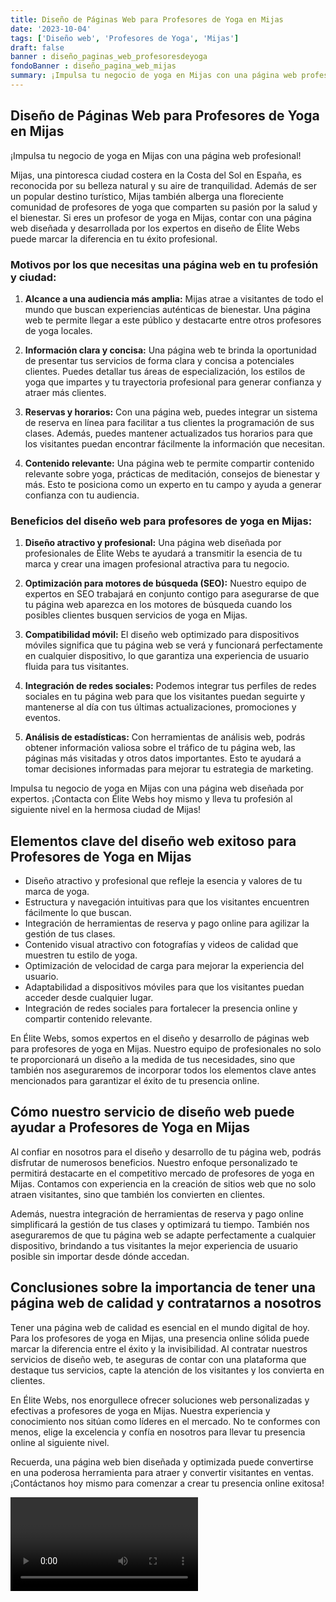 ```yaml
---
title: Diseño de Páginas Web para Profesores de Yoga en Mijas
date: '2023-10-04'
tags: ['Diseño web', 'Profesores de Yoga', 'Mijas']
draft: false
banner : diseño_paginas_web_profesoresdeyoga
fondoBanner : diseño_pagina_web_mijas
summary: ¡Impulsa tu negocio de yoga en Mijas con una página web profesional!
---
```


## Diseño de Páginas Web para Profesores de Yoga en Mijas

¡Impulsa tu negocio de yoga en Mijas con una página web profesional!

Mijas, una pintoresca ciudad costera en la Costa del Sol en España, es reconocida por su belleza natural y su aire de tranquilidad. Además de ser un popular destino turístico, Mijas también alberga una floreciente comunidad de profesores de yoga que comparten su pasión por la salud y el bienestar. Si eres un profesor de yoga en Mijas, contar con una página web diseñada y desarrollada por los expertos en diseño de Élite Webs puede marcar la diferencia en tu éxito profesional.

### Motivos por los que necesitas una página web en tu profesión y ciudad:

1. **Alcance a una audiencia más amplia:** Mijas atrae a visitantes de todo el mundo que buscan experiencias auténticas de bienestar. Una página web te permite llegar a este público y destacarte entre otros profesores de yoga locales.

2. **Información clara y concisa:** Una página web te brinda la oportunidad de presentar tus servicios de forma clara y concisa a potenciales clientes. Puedes detallar tus áreas de especialización, los estilos de yoga que impartes y tu trayectoria profesional para generar confianza y atraer más clientes.

3. **Reservas y horarios:** Con una página web, puedes integrar un sistema de reserva en línea para facilitar a tus clientes la programación de sus clases. Además, puedes mantener actualizados tus horarios para que los visitantes puedan encontrar fácilmente la información que necesitan.

4. **Contenido relevante:** Una página web te permite compartir contenido relevante sobre yoga, prácticas de meditación, consejos de bienestar y más. Esto te posiciona como un experto en tu campo y ayuda a generar confianza con tu audiencia.

### Beneficios del diseño web para profesores de yoga en Mijas:

1. **Diseño atractivo y profesional:** Una página web diseñada por profesionales de Élite Webs te ayudará a transmitir la esencia de tu marca y crear una imagen profesional atractiva para tu negocio.

2. **Optimización para motores de búsqueda (SEO):** Nuestro equipo de expertos en SEO trabajará en conjunto contigo para asegurarse de que tu página web aparezca en los motores de búsqueda cuando los posibles clientes busquen servicios de yoga en Mijas.

3. **Compatibilidad móvil:** El diseño web optimizado para dispositivos móviles significa que tu página web se verá y funcionará perfectamente en cualquier dispositivo, lo que garantiza una experiencia de usuario fluida para tus visitantes.

4. **Integración de redes sociales:** Podemos integrar tus perfiles de redes sociales en tu página web para que los visitantes puedan seguirte y mantenerse al día con tus últimas actualizaciones, promociones y eventos.

5. **Análisis de estadísticas:** Con herramientas de análisis web, podrás obtener información valiosa sobre el tráfico de tu página web, las páginas más visitadas y otros datos importantes. Esto te ayudará a tomar decisiones informadas para mejorar tu estrategia de marketing.

Impulsa tu negocio de yoga en Mijas con una página web diseñada por expertos. ¡Contacta con Élite Webs hoy mismo y lleva tu profesión al siguiente nivel en la hermosa ciudad de Mijas!

<GifSeo />

<Cta />

## Elementos clave del diseño web exitoso para Profesores de Yoga en Mijas
- Diseño atractivo y profesional que refleje la esencia y valores de tu marca de yoga.
- Estructura y navegación intuitivas para que los visitantes encuentren fácilmente lo que buscan.
- Integración de herramientas de reserva y pago online para agilizar la gestión de tus clases.
- Contenido visual atractivo con fotografías y videos de calidad que muestren tu estilo de yoga.
- Optimización de velocidad de carga para mejorar la experiencia del usuario.
- Adaptabilidad a dispositivos móviles para que los visitantes puedan acceder desde cualquier lugar.
- Integración de redes sociales para fortalecer la presencia online y compartir contenido relevante.

En Élite Webs, somos expertos en el diseño y desarrollo de páginas web para profesores de yoga en Mijas. Nuestro equipo de profesionales no solo te proporcionará un diseño a la medida de tus necesidades, sino que también nos aseguraremos de incorporar todos los elementos clave antes mencionados para garantizar el éxito de tu presencia online.

## Cómo nuestro servicio de diseño web puede ayudar a Profesores de Yoga en Mijas
Al confiar en nosotros para el diseño y desarrollo de tu página web, podrás disfrutar de numerosos beneficios. Nuestro enfoque personalizado te permitirá destacarte en el competitivo mercado de profesores de yoga en Mijas. Contamos con experiencia en la creación de sitios web que no solo atraen visitantes, sino que también los convierten en clientes.

Además, nuestra integración de herramientas de reserva y pago online simplificará la gestión de tus clases y optimizará tu tiempo. También nos aseguraremos de que tu página web se adapte perfectamente a cualquier dispositivo, brindando a tus visitantes la mejor experiencia de usuario posible sin importar desde dónde accedan.

## Conclusiones sobre la importancia de tener una página web de calidad y contratarnos a nosotros
Tener una página web de calidad es esencial en el mundo digital de hoy. Para los profesores de yoga en Mijas, una presencia online sólida puede marcar la diferencia entre el éxito y la invisibilidad. Al contratar nuestros servicios de diseño web, te aseguras de contar con una plataforma que destaque tus servicios, capte la atención de los visitantes y los convierta en clientes.

En Élite Webs, nos enorgullece ofrecer soluciones web personalizadas y efectivas a profesores de yoga en Mijas. Nuestra experiencia y conocimiento nos sitúan como líderes en el mercado. No te conformes con menos, elige la excelencia y confía en nosotros para llevar tu presencia online al siguiente nivel.

Recuerda, una página web bien diseñada y optimizada puede convertirse en una poderosa herramienta para atraer y convertir visitantes en ventas. ¡Contáctanos hoy mismo para comenzar a crear tu presencia online exitosa!

<Video />

<CtaBot job='Profesores de Yoga' city='Mijas'/>

<Gmaps query='Mijas+españa+maps' />
